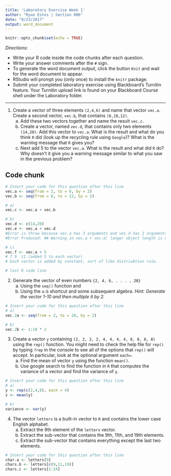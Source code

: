 ---
title: 'Laboratory Exercise Week 1'
author: "Ryan Estes | Section 006"
date: "8/23/2017"
output: word_document
---

```{r setup, include=FALSE}
knitr::opts_chunk$set(echo = TRUE)
```

*Directions*: 

* Write your R code inside the code chunks after each question.
* Write your answer comments after the `#` sign.
* To generate the word document output, click the button `Knit` and wait for the word document to appear.
* RStudio will prompt you (only once) to install the `knitr` package.
* Submit your completed laboratory exercise using Blackboard's Turnitin feature. Your Turnitin upload link is found on your Blackboard Course shell under the Laboratory folder.

***

1. Create a vector of three elements `(2,4,6)` and name that vector `vec.a`. Create a second vector, `vec.b`, that contains `(8,10,12)`. 
    a. Add these two vectors together and name the result `vec.c`.
    b. Create a vector, named `vec.d`, that contains only two elements `(14,20)`. Add this vector to `vec.a`. What is the result and what do you think `R` did (look up the recycling rule using `Google`)? What is the warning message that `R` gives you?
    c. Next add 5 to the vector `vec.a`. What is the result and what did `R` do? Why doesn’t it give you a warning message similar to what you saw in the previous problem?

## Code chunk
```{r} 
# Insert your code for this question after this line
vec.a <- seq(from = 2, to = 6, by = 2)
vec.b <- seq(from = 8, to = 12, by = 2)

# a)
vec.c <- vec.a + vec.b

# b)
vec.d <- c(14,20)
vec.e <- vec.a + vec.d
#Error is throw because vec.a has 3 arguments and vec.d has 2 arguments. R 'recycled' the second value.
#Error Produced: ## Warning in vec.a + vec.d: longer object length is not a multiple of shorter ## object length

# c)
vec.f <- vec.a + 5
# 7 9  11 (added 5 to each vector)
# Each vector is added by constant, sort of like distriubtion rule.

# last R code line
```


2. Generate the vector of even numbers `{2, 4, 6, . . . , 20}`
    a. Using the `seq()` function and
    b. Using the `a:b` shortcut and some subsequent algebra. *Hint: Generate the vector 1-10 and then multiple it by 2.*

```{r}
# Insert your code for this question after this line
# a)
vec.2a <- seq(from = 2, to = 20, by = 2)

# b)
vec.2b <- 1:10 * 2

```
  
3. Create a vector `y` containing `(2, 2, 2, 2, 4, 4, 4, 4, 8, 8, 8, 8)` using the `rep()` function. You might need to check the help file for `rep()` by typing `?rep` in the console to see all of the options that `rep()` will accept. In particular, look at the optional argument `each=`.
    a. Find the mean of vector `y` using the function `mean()`.
    b. Use google search to find the function in `R` that computes the variance of a vector and find the variance of `y`. 

```{r}
# Insert your code for this question after this line
# a)
y <- rep(c(2,4,8), each = 4)
z <- mean(y)

# b)
variance <- var(y)

```

4. The vector `letters` is a built-in vector to `R` and contains the lower case English alphabet.
    a. Extract the 9th element of the `letters` vector.
    b. Extract the sub-vector that contains the 9th, 11th, and 19th elements.
    c. Extract the sub-vector that contains everything except the last two elements.

```{r}
# Insert your code for this question after this line
char.a <- letters[9]
chars.b <- letters[c(9,11,19)]
chars.c <- letters[1:24]

```